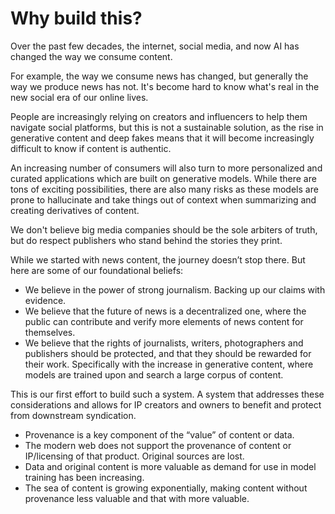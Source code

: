 # Why build this?


Over the past few decades, the internet, social media, and now AI has changed the way we consume content.


For example, the way we consume news has changed, but generally the way we produce news has not. It's become hard to know what's real in the new social era of our online lives.

People are increasingly relying on creators and influencers to help them navigate social platforms, but this is not a sustainable solution, as the rise in generative content and deep fakes means that it will become increasingly difficult to know if content is authentic.

An increasing number of consumers will also turn to more personalized and curated applications which are built on generative models. While there are tons of exciting possibilities, there are also many risks as these models are prone to hallucinate and take things out of context when summarizing and creating derivatives of content.

We don't believe big media companies should be the sole arbiters of truth, but do respect publishers who stand behind the stories they print.

While we started with news content, the journey doesn’t stop there. But here are some of our foundational beliefs:

- We believe in the power of strong journalism. Backing up our claims with evidence.
- We believe that the future of news is a decentralized one, where the public can contribute and verify more elements of news content for themselves.
- We believe that the rights of journalists, writers, photographers and publishers should be protected, and that they should be rewarded for their work. Specifically with the increase in generative content, where models are trained upon and search a large corpus of content.

This is our first effort to build such a system. A system that addresses these considerations and allows for IP creators and owners to benefit and protect from downstream syndication.

- Provenance is a key component of the “value” of content or data.
- The modern web does not support the provenance of content or IP/licensing of that product. Original sources are lost.
- Data and original content is more valuable as demand for use in model training has been increasing.
- The sea of content is growing exponentially, making content without provenance less valuable and that with more valuable.
